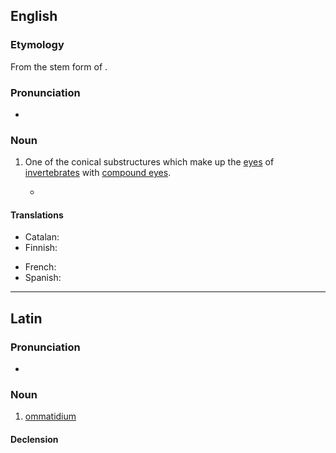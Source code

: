 ==English==
{{wikipedia}}

===Etymology===
From the stem form of {{der|en|grc|ὄμμα||eye}} {{suffix|en||idium}}.

===Pronunciation===
* {{IPA|en|/ɒməˈtɪdɪəm/}}

===Noun===
{{en-noun|ommatidia}}

# {{lb|en|zoology}} One of the conical substructures which make up the [[eyes]] of [[invertebrates]] with [[compound eye]]s.
#* {{quote-book|en|year=1996|passage=The ‘compound’ eyes of insects [...] are made up of large numbers of facets or '''ommatidia''', and in this sense, our own eyes are ‘simple’.|author=Michael J. Roberts|title=Spiders of Britain and Northern Europe|publisher=Collins|year_published=1996|page=12}}

====Translations====
{{trans-top|substructure of the eye}}
* Catalan: {{t|ca|ommatidi|m}}
* Finnish: {{t+|fi|ommatidi}}
{{trans-mid}}
* French: {{t+|fr|ommatidie|f}}
* Spanish: {{t|es|omatidio|m}}
{{trans-bottom}}

----

==Latin==

===Pronunciation===
* {{la-IPA|ommatidium}}

===Noun===
{{la-noun|ommatidium<2>}}

# [[#English|ommatidium]]

====Declension====
{{la-ndecl|ommatidium<2>}}